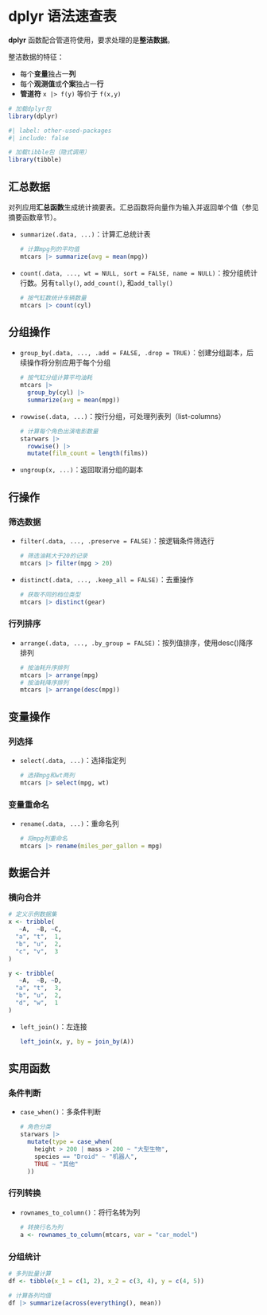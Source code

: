 # dplyr 语法速查表

**dplyr** 函数配合管道符使用，要求处理的是**整洁数据**。  

整洁数据的特征：

- 每个**变量**独占一**列**
- 每个**观测值**或**个案**独占一**行**
- **管道符** `x |> f(y)` 等价于 `f(x,y)`

```r
# 加载dplyr包
library(dplyr)
```

```r
#| label: other-used-packages
#| include: false

# 加载tibble包（隐式调用）
library(tibble)
```

## 汇总数据

对列应用**汇总函数**生成统计摘要表。汇总函数将向量作为输入并返回单个值（参见摘要函数章节）。

- `summarize(.data, ...)`：计算汇总统计表

    ```r
    # 计算mpg列的平均值
    mtcars |> summarize(avg = mean(mpg))
    ```
    


- `count(.data, ..., wt = NULL, sort = FALSE, name = NULL)`：按分组统计行数。另有`tally()`, `add_count()`, 和`add_tally()`

    ```r
    # 按气缸数统计车辆数量
    mtcars |> count(cyl)
    ```
    


## 分组操作

- `group_by(.data, ..., .add = FALSE, .drop = TRUE)`：创建分组副本，后续操作将分别应用于每个分组

    ```r
    # 按气缸分组计算平均油耗
    mtcars |>
      group_by(cyl) |>
      summarize(avg = mean(mpg))
    ```


- `rowwise(.data, ...)`：按行分组，可处理列表列（list-columns）

    ```r
    # 计算每个角色出演电影数量
    starwars |>
      rowwise() |>
      mutate(film_count = length(films))
    ```
    


- `ungroup(x, ...)`：返回取消分组的副本

## 行操作

### 筛选数据

- `filter(.data, ..., .preserve = FALSE)`：按逻辑条件筛选行

    ```r
    # 筛选油耗大于20的记录
    mtcars |> filter(mpg > 20)
    ```
    


- `distinct(.data, ..., .keep_all = FALSE)`：去重操作

    ```r
    # 获取不同的档位类型
    mtcars |> distinct(gear)
    ```
    

### 行列排序

- `arrange(.data, ..., .by_group = FALSE)`：按列值排序，使用desc()降序排列

    ```r
    # 按油耗升序排列
    mtcars |> arrange(mpg)
    # 按油耗降序排列
    mtcars |> arrange(desc(mpg))
    ```

## 变量操作

### 列选择

- `select(.data, ...)`：选择指定列

    ```r
    # 选择mpg和wt两列
    mtcars |> select(mpg, wt)
    ```

### 变量重命名

- `rename(.data, ...)`：重命名列

    ```r
    # 将mpg列重命名
    mtcars |> rename(miles_per_gallon = mpg)
    ```

## 数据合并

### 横向合并

```r
# 定义示例数据集
x <- tribble(
   ~A,  ~B, ~C,
  "a", "t",  1,
  "b", "u",  2,
  "c", "v",  3
)

y <- tribble(
   ~A,  ~B, ~D,
  "a", "t",  3,
  "b", "u",  2,
  "d", "w",  1
)
```

- `left_join()`：左连接

    ```r
    left_join(x, y, by = join_by(A))
    ```
    


## 实用函数

### 条件判断

- `case_when()`：多条件判断

    ```r
    # 角色分类
    starwars |>
      mutate(type = case_when(
        height > 200 | mass > 200 ~ "大型生物",
        species == "Droid" ~ "机器人",
        TRUE ~ "其他"
      ))
    ```

### 行列转换

- `rownames_to_column()`：将行名转为列

    ```r
    # 转换行名为列
    a <- rownames_to_column(mtcars, var = "car_model")
    ```

### 分组统计

```r
# 多列批量计算
df <- tibble(x_1 = c(1, 2), x_2 = c(3, 4), y = c(4, 5))

# 计算各列均值
df |> summarize(across(everything(), mean))
```

